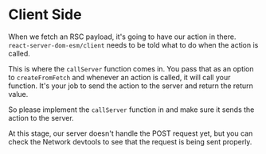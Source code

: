 # Client Side

When we fetch an RSC payload, it's going to have our action in there.
`react-server-dom-esm/client` needs to be told what to do when the action is
called.

This is where the `callServer` function comes in. You pass that as an option
to `createFromFetch` and whenever an action is called, it will call your
function. It's your job to send the action to the server and return the
return value.

So please implement the `callServer` function
in <InlineFile file="ui/index.js" /> and make sure it sends the action to the
server.

<callout-warning>
	At this stage, our server doesn't handle the POST request yet, but you can
	check the Network devtools to see that the request is being sent properly.
</callout-warning>

